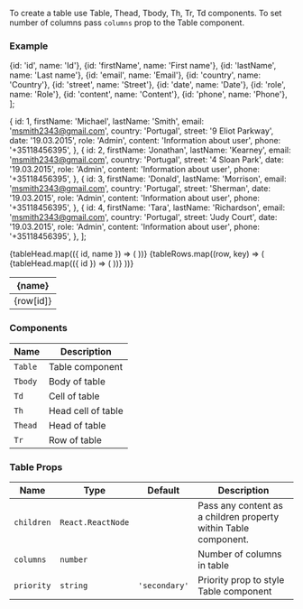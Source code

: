 
To create a table use Table, Thead, Tbody, Th, Tr, Td components.
To set number of columns pass `columns` prop to the Table component.

### Example

  {id: 'id', name: 'Id'},
  {id: 'firstName', name: 'First name'},
  {id: 'lastName', name: 'Last name'},
  {id: 'email', name: 'Email'},
  {id: 'country', name: 'Country'},
  {id: 'street', name: 'Street'},
  {id: 'date', name: 'Date'},
  {id: 'role', name: 'Role'},
  {id: 'content', name: 'Content'},
  {id: 'phone', name: 'Phone'},
];

  {
    id: 1,
    firstName: 'Michael',
    lastName: 'Smith',
    email: 'msmith2343@gmail.com',
    country: 'Portugal',
    street: '9 Eliot Parkway',
    date: '19.03.2015',
    role: 'Admin',
    content: 'Information about user',
    phone: '+35118456395',
  },
  {
    id: 2,
    firstName: 'Jonathan',
    lastName: 'Kearney',
    email: 'msmith2343@gmail.com',
    country: 'Portugal',
    street: '4 Sloan Park',
    date: '19.03.2015',
    role: 'Admin',
    content: 'Information about user',
    phone: '+35118456395',
  },
  {
    id: 3,
    firstName: 'Donald',
    lastName: 'Morrison',
    email: 'msmith2343@gmail.com',
    country: 'Portugal',
    street: 'Sherman',
    date: '19.03.2015',
    role: 'Admin',
    content: 'Information about user',
    phone: '+35118456395',
  },
  {
    id: 4,
    firstName: 'Tara',
    lastName: 'Richardson',
    email: 'msmith2343@gmail.com',
    country: 'Portugal',
    street: 'Judy Court',
    date: '19.03.2015',
    role: 'Admin',
    content: 'Information about user',
    phone: '+35118456395',
  },
];

<Playground>
  <block.L style={{ background: '#f5f5f5', padding: 24 }}>
    <Table columns={tableHead.length} priority="primary">
      <Thead>
        <Tr>
          {tableHead.map(({ id, name }) => (
            <Th key={id}>{name}</Th>
          ))}
        </Tr>
      </Thead>
      <Tbody>
        {tableRows.map((row, key) => (
          <Tr key={key}>
            {tableHead.map(({ id }) => (
              <Td key={id}>{row[id]}</Td>
            ))}
          </Tr>
        ))}
      </Tbody>
    </Table>
  </block.L>
</Playground>

### Components

| Name    | Description        |
| ------- | ------------------ |
| `Table` | Table component    |
| `Tbody` | Body of table      |
| `Td`    | Cell of table      |
| `Th`    | Head cell of table |
| `Thead` | Head of table      |
| `Tr`    | Row of table       |

### Table Props

| Name       | Type              | Default       | Description                                                     |
| ---------- | ----------------- | ------------- | --------------------------------------------------------------- |
| `children` | `React.ReactNode` |               | Pass any content as a children property within Table component. |
| `columns`  | `number`          |               | Number of columns in table                                      |
| `priority` | `string`          | `'secondary'` | Priority prop to style Table component                          |
